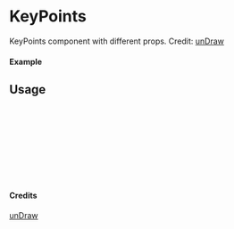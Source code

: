 
<Meta of={KeyPoints} title="unDraw/KeyPoints" />

# KeyPoints

KeyPoints component with different props.
Credit: [unDraw](https://undraw.co/illustrations)

#### Example

<Canvas of={KeyPoints.Primary} />

## Usage

```ts
import { KeyPoints } from "yadl-ui";

const Example = () => {
  return (
      <KeyPoints />
  );
};

export default Example;
```

#### Credits
[unDraw](https://undraw.co/illustrations)
